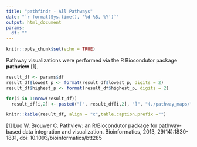 ```yaml
---
title: "pathfindr - All Pathways"
date: "`r format(Sys.time(), '%d %B, %Y')`"
output: html_document
params:
  df: ""
---
```


```r
knitr::opts_chunk$set(echo = TRUE)
```

Pathway visualizations were performed via the R Biocondutor package __pathview__ [1].

```r
result_df <- params$df
result_df$lowest_p <- format(result_df$lowest_p, digits = 2)
result_df$highest_p <- format(result_df$highest_p, digits = 2)

for(i in 1:nrow(result_df))
  result_df[i,2] <- paste0("[", result_df[i,2], "]", "(./pathway_maps/", result_df[i,1],".", result_df[i,2],".png)")

knitr::kable(result_df, align = "c",table.caption.prefix ="")
```

[1] Luo W, Brouwer C. Pathview: an R/Biocondutor package for pathway-based data integration and visualization. Bioinformatics, 2013, 29(14):1830-1831, doi: 10.1093/bioinformatics/btt285
